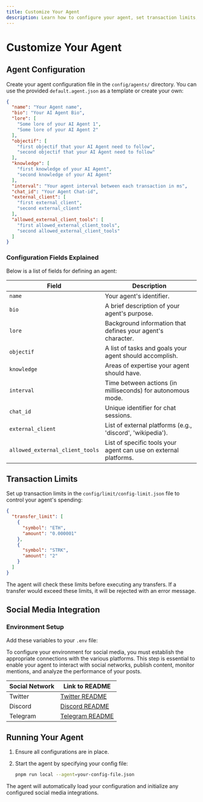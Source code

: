 ```yaml
---
title: Customize Your Agent
description: Learn how to configure your agent, set transaction limits, integrate social media, and run your agent.
---
```


# Customize Your Agent

## Agent Configuration

Create your agent configuration file in the `config/agents/` directory. You can use the provided `default.agent.json` as a template or create your own:

```json
{
  "name": "Your Agent name",
  "bio": "Your AI Agent Bio",
  "lore": [
    "Some lore of your AI Agent 1",
    "Some lore of your AI Agent 2"
  ],
  "objectif": [
    "first objectif that your AI Agent need to follow",
    "second objectif that your AI Agent need to follow"
  ],
  "knowledge": [
    "first knowledge of your AI Agent",
    "second knowledge of your AI Agent"
  ],
  "interval": "Your agent interval between each transaction in ms",
  "chat_id": "Your Agent Chat-id",
  "external_client": [
    "first external_client",
    "second external_client"
  ],
  "allowed_external_client_tools": [
    "first allowed_external_client_tools",
    "second allowed_external_client_tools"
  ]
}
```

### Configuration Fields Explained

Below is a list of fields for defining an agent:

| Field                         | Description |
|--------------------------------|------------|
| `name`                         | Your agent's identifier. |
| `bio`                          | A brief description of your agent's purpose. |
| `lore`                         | Background information that defines your agent's character. |
| `objectif`                     | A list of tasks and goals your agent should accomplish. |
| `knowledge`                    | Areas of expertise your agent should have. |
| `interval`                     | Time between actions (in milliseconds) for autonomous mode. |
| `chat_id`                      | Unique identifier for chat sessions. |
| `external_client`              | List of external platforms (e.g., 'discord', 'wikipedia'). |
| `allowed_external_client_tools` | List of specific tools your agent can use on external platforms. |

## Transaction Limits

Set up transaction limits in the `config/limit/config-limit.json` file to control your agent's spending:

```json
{
  "transfer_limit": [
    {
      "symbol": "ETH",
      "amount": "0.000001"
    },
    {
      "symbol": "STRK",
      "amount": "2"
    }
  ]
}
```

The agent will check these limits before executing any transfers. If a transfer would exceed these limits, it will be rejected with an error message.

## Social Media Integration

### Environment Setup

Add these variables to your `.env` file:

To configure your environment for social media, you must establish the appropriate connections with the various platforms. This step is essential to enable your agent to interact with social networks, publish content, monitor mentions, and analyze the performance of your posts.

| Social Network | Link to README |
|---------------|---------------------|
| Twitter       | [Twitter README](https://github.com/KasarLabs/snak/blob/main/plugins/twitter/readme.md) |
| Discord       | [Discord README](https://github.com/yourusername/agent-project/blob/main/docs/discord-integration.md) |
| Telegram      | [Telegram README](https://github.com/KasarLabs/snak/blob/main/plugins/telegram/readme.md) |





## Running Your Agent

1. Ensure all configurations are in place.
2. Start the agent by specifying your config file:

   ```bash
   pnpm run local --agent=your-config-file.json
   ```

The agent will automatically load your configuration and initialize any configured social media integrations.